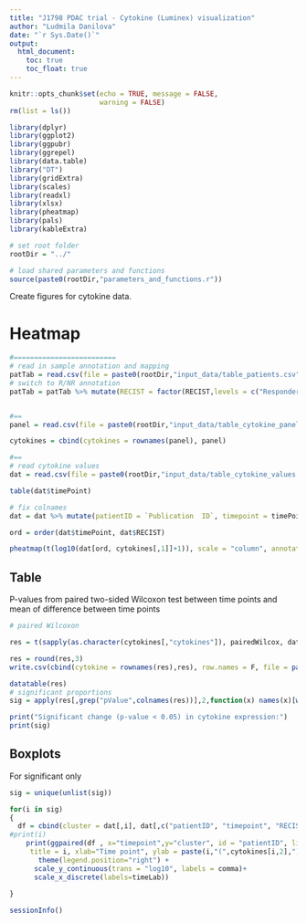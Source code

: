 ```yaml
---
title: "J1798 PDAC trial - Cytokine (Luminex) visualization"
author: "Ludmila Danilova"
date: "`r Sys.Date()`"
output: 
  html_document:
    toc: true
    toc_float: true
---
```


```r
knitr::opts_chunk$set(echo = TRUE, message = FALSE,
                      warning = FALSE)
rm(list = ls())

library(dplyr)
library(ggplot2)
library(ggpubr)
library(ggrepel)
library(data.table)
library("DT")
library(gridExtra)
library(scales)
library(readxl)
library(xlsx)
library(pheatmap)
library(pals)
library(kableExtra)

# set root folder
rootDir = "../"

# load shared parameters and functions
source(paste0(rootDir,"parameters_and_functions.r"))

```
Create figures for cytokine data. 

# Heatmap

```r

#=========================
# read in sample annotation and mapping
patTab = read.csv(file = paste0(rootDir,"input_data/table_patients.csv"), row.names = 1)
# switch to R/NR annotation
patTab = patTab %>% mutate(RECIST = factor(RECIST,levels = c("Responder", "NonResponder"), labels = c("R","NR")))


#==
panel = read.csv(file = paste0(rootDir,"input_data/table_cytokine_panel.csv"), row.names = 1)

cytokines = cbind(cytokines = rownames(panel), panel)

#==
# read cytokine values
dat = read.csv(file = paste0(rootDir,"input_data/table_cytokine_values.csv"), check.names = F)

table(dat$timePoint)

# fix colnames
dat = dat %>% mutate(patientID = `Publication  ID`, timepoint = timePoint, RECIST = patTab[`Publication  ID`,"RECIST"])

ord = order(dat$timePoint, dat$RECIST)

pheatmap(t(log10(dat[ord, cytokines[,1]]+1)), scale = "column", annotation_col = dat[,c("RECIST", "timepoint")], annotation_colors = list(RECIST = recistCol[1:2], timepoint = timeCol), cluster_cols = T, show_colnames = F)


```

## Table

P-values from paired two-sided Wilcoxon test between time points and mean of difference between time points

```r
# paired Wilcoxon

res = t(sapply(as.character(cytokines[,"cytokines"]), pairedWilcox, dat))

res = round(res,3)
write.csv(cbind(cytokine = rownames(res),res), row.names = F, file = paste0(rootDir,"output_data/table_cytokine_wilcox_pvalues.csv"))

datatable(res)
# significant proportions
sig = apply(res[,grep("pValue",colnames(res))],2,function(x) names(x)[which(x < pVal)])

print("Significant change (p-value < 0.05) in cytokine expression:")
print(sig)

```
## Boxplots

For significant only

```r
sig = unique(unlist(sig))

for(i in sig)
{
  df = cbind(cluster = dat[,i], dat[,c("patientID", "timepoint", "RECIST") ] )
#print(i)
    print(ggpaired(df , x="timepoint",y="cluster", id = "patientID", line.size = .7, line.color = "RECIST",palette =  recistCol,
     title = i, xlab="Time point", ylab = paste(i,"(",cytokines[i,2],")")) +
       theme(legend.position="right") +
      scale_y_continuous(trans = "log10", labels = comma)+
      scale_x_discrete(labels=timeLab))
      
}


```

```r
sessionInfo()
```




